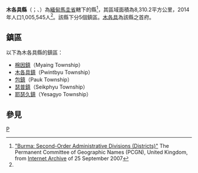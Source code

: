 {{Infobox settlement
|native_name = {{lang|my|ပခုက္ကူခရိုင်}}
|official_name = 木各具縣
|settlement_type = [[馬圭省|馬圭省]]行政區
|image_skyline = 
|image_map = 
|map_caption = 
|subdivision_type = 國家
|subdivision_name = {{flag|Myanmar}}
|subdivision_type1 = 省邦
|subdivision_name1 = [[馬圭省|馬圭省]]
|subdivision_type2 = 首府
|subdivision_name2 = [[木各具|木各具]]
|unit_pref = 
|area_total_km2 = 8,310.2
|population_as_of = 2014
|population_footnotes =<ref name="citypopulation">[http://www.citypopulation.de/php/myanmar-admin.php MYANMAR: Administrative Division]. Citypopulation. 2015-11-24</ref>
|population = 1,005,545
|population_density_km2 = 121.00
|latNS = N
|latd = 21
|latm = 20
|lats = 00
|longEW = E
|longd = 95
|longm = 06
|longs = 00
|coordinates_display = inline,title
|coordinates_region = MM
|pushpin_map = Burma
|elevation_footnotes = 
|elevation_ft = 
|elevation_m = 
|timezone = [[Myanmar_Standard_Time|MST]]
|utc_offset = +6:30
|website =
}}

'''木各具縣'''（{{lang-my|ပခုက္ကူခရိုင်}}；{{lang-en|Pakokku District}}、{{lang|en|Pagukku District}}）為[[緬甸|緬甸]][[馬圭省|馬圭省]]轄下的縣<ref>[https://web.archive.org/web/20070925055437/http://www.pcgn.org.uk/Burma%2BSecond%2BOrder%2BAdministrative%2BDivisions%2B-%2B2003.pdf "Burma: Second-Order Administrative Divisions (Districts)"] The Permanent Committee of Geographic Names (PCGN), United Kingdom, from [[Internet_Archive|Internet Archive]] of 25 September 2007</ref>，其區域面積為8,310.2平方公里，2014年人口1,005,545人<ref name="citypopulation"/>。該縣下分5個鎮區。[[木各具|木各具]]為該縣之首府。

==鎮區==
以下為木各具縣的鎮區：
*[[棉因鎮|棉因鎮]]（Myaing Township）
*[[木各具鎮|木各具鎮]]（Pwintbyu Township）
*[[包鎮|包鎮]]（Pauk Township）
*[[瑟普鎮|瑟普鎮]]（Seikphyu Township）
*[[耶瑟久鎮|耶瑟久鎮]]（Yesagyo Township）

==參見==
{{Reflist}}

{{馬圭省行政區劃|state=collapsed}}
{{緬甸縣份|state=collapsed}}

[[Category:馬圭省縣份|P]]

{{Burma-geo-stub}}